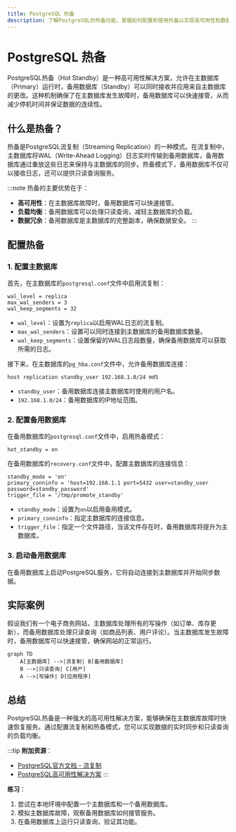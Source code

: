 ```yaml
---
title: PostgreSQL 热备
description: 了解PostgreSQL的热备功能，掌握如何配置和使用热备以实现高可用性和数据冗余。
---
```


# PostgreSQL 热备

PostgreSQL热备（Hot Standby）是一种高可用性解决方案，允许在主数据库（Primary）运行时，备用数据库（Standby）可以同时接收并应用来自主数据库的更改。这种机制确保了在主数据库发生故障时，备用数据库可以快速接管，从而减少停机时间并保证数据的连续性。

## 什么是热备？

热备是PostgreSQL流复制（Streaming Replication）的一种模式。在流复制中，主数据库将WAL（Write-Ahead Logging）日志实时传输到备用数据库，备用数据库通过重放这些日志来保持与主数据库的同步。热备模式下，备用数据库不仅可以接收日志，还可以提供只读查询服务。

:::note
热备的主要优势在于：
- **高可用性**：在主数据库故障时，备用数据库可以快速接管。
- **负载均衡**：备用数据库可以处理只读查询，减轻主数据库的负载。
- **数据冗余**：备用数据库是主数据库的完整副本，确保数据安全。
:::

## 配置热备

### 1. 配置主数据库

首先，在主数据库的`postgresql.conf`文件中启用流复制：

```plaintext
wal_level = replica
max_wal_senders = 3
wal_keep_segments = 32
```

- `wal_level`：设置为`replica`以启用WAL日志的流复制。
- `max_wal_senders`：设置可以同时连接到主数据库的备用数据库数量。
- `wal_keep_segments`：设置保留的WAL日志段数量，确保备用数据库可以获取所需的日志。

接下来，在主数据库的`pg_hba.conf`文件中，允许备用数据库连接：

```plaintext
host replication standby_user 192.168.1.0/24 md5
```

- `standby_user`：备用数据库连接主数据库时使用的用户名。
- `192.168.1.0/24`：备用数据库的IP地址范围。

### 2. 配置备用数据库

在备用数据库的`postgresql.conf`文件中，启用热备模式：

```plaintext
hot_standby = on
```

在备用数据库的`recovery.conf`文件中，配置主数据库的连接信息：

```plaintext
standby_mode = 'on'
primary_conninfo = 'host=192.168.1.1 port=5432 user=standby_user password=standby_password'
trigger_file = '/tmp/promote_standby'
```

- `standby_mode`：设置为`on`以启用备用模式。
- `primary_conninfo`：指定主数据库的连接信息。
- `trigger_file`：指定一个文件路径，当该文件存在时，备用数据库将提升为主数据库。

### 3. 启动备用数据库

在备用数据库上启动PostgreSQL服务，它将自动连接到主数据库并开始同步数据。

## 实际案例

假设我们有一个电子商务网站，主数据库处理所有的写操作（如订单、库存更新），而备用数据库处理只读查询（如商品列表、用户评论）。当主数据库发生故障时，备用数据库可以快速接管，确保网站的正常运行。

```mermaid
graph TD
    A[主数据库] -->|流复制| B[备用数据库]
    B -->|只读查询| C[用户]
    A -->|写操作| D[应用程序]
```

## 总结

PostgreSQL热备是一种强大的高可用性解决方案，能够确保在主数据库故障时快速恢复服务。通过配置流复制和热备模式，您可以实现数据的实时同步和只读查询的负载均衡。

:::tip
**附加资源**：
- [PostgreSQL官方文档 - 流复制](https://www.postgresql.org/docs/current/warm-standby.html)
- [PostgreSQL高可用性解决方案](https://www.postgresql.org/docs/current/high-availability.html)
:::

**练习**：
1. 尝试在本地环境中配置一个主数据库和一个备用数据库。
2. 模拟主数据库故障，观察备用数据库如何接管服务。
3. 在备用数据库上运行只读查询，验证其功能。

